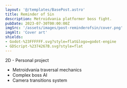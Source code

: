 ```yaml
---
layout: '@/templates/BasePost.astro'
title: Reminder of Sin
description: Metroidvania platformer boss fight.
pubDate: 2023-07-30T00:00:00Z
imgSrc: '/assets/images/post-reminderofsin/cover.png'
imgAlt: 'Cover art'
shields:
- Godot-%23FFFFFF.svg?style=flat&logo=godot-engine
- GDScript-%2374267B.svg?style=flat
---
```


2D - Personal project

<StoreLinkBanner
  gitHubUrl='https://github.com/ironcutter24/victorian-metroidvania'
  playStoreUrl=''
  itchUrl='https://ironcutter24.itch.io/victorian-metroidvania'
/>

<ProjectDetails
  role=''
  company=''
  platforms=''
  time=''
/>

- Metroidvania traversal mechanics
- Complex boss AI
- Camera transitions system
